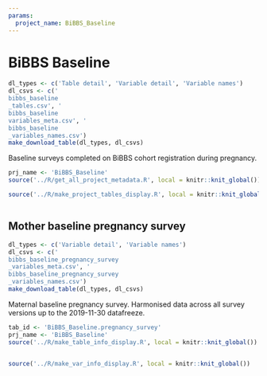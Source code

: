 ```yaml
---
params:
  project_name: BiBBS_Baseline
---
```






# BiBBS Baseline {#bibbs_baseline}


```r
dl_types <- c('Table detail', 'Variable detail', 'Variable names')
dl_csvs <- c('
bibbs_baseline
_tables.csv', '
bibbs_baseline
variables_meta.csv', '
bibbs_baseline
_variables_names.csv')
make_download_table(dl_types, dl_csvs)
```



Baseline surveys completed on BiBBS cohort registration during pregnancy.



```r
prj_name <- 'BiBBS_Baseline'
source('../R/get_all_project_metadata.R', local = knitr::knit_global())
```



```r
source('../R/make_project_tables_display.R', local = knitr::knit_global())
```



```r

```





## Mother baseline pregnancy survey {#bibbs_baseline_pregnancy_survey}


```r
dl_types <- c('Variable detail', 'Variable names')
dl_csvs <- c('
bibbs_baseline_pregnancy_survey
_variables_meta.csv', '
bibbs_baseline_pregnancy_survey
_variables_names.csv')
make_download_table(dl_types, dl_csvs)
```



Maternal baseline pregnancy survey. Harmonised data across all survey versions up to the 2019-11-30 datafreeze.



```r
tab_id <- 'BiBBS_Baseline.pregnancy_survey'
prj_name <- 'BiBBS_Baseline'
source('../R/make_table_info_display.R', local = knitr::knit_global())
```



```r

```



```r
source('../R/make_var_info_display.R', local = knitr::knit_global())
```



```r

```



